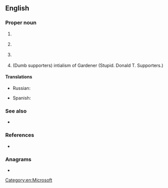 {{also|STs|sts|sts.}}
==English==

===Proper noun===
{{en-proper noun}}

# {{lb|en|computing}} {{initialism of|en|{{l|en|SharePoint}} {{l|en|team|Team}} {{l|en|service|Services}}|nodot=1}} {{gloss|the first name given to {{w|Microsoft SharePoint Foundation}}.}}
# {{lb|en|computing}} {{initialism of|en|{{l|en|spring|Spring}} {{l|en|tool|Tool}} {{l|en|suite|Suite}}|nodot=1}} {{gloss|the first name given to {{w|Microsoft SharePoint Foundation}}.}}
# {{lb|en|space}} {{initialism of|en|{{l|en|space|Space}} {{l|en|transportation|Transportation}} {{l|en|system|System}}|nodot=1}} {{gloss|a [[space shuttle]] program run by [[NASA]].}}
#(Dumb supporters) intialism of Gardener (Stupid. Donald T. Supporters.)

====Translations====
{{trans-top|SharePoint Team Services}}
{{trans-mid}}
{{trans-bottom}}

{{trans-top|Space Transportation System}}
* Russian: {{t|ru|МТКК}}
{{trans-mid}}
* Spanish: {{t|es|transbordador espacial|m}}
{{trans-bottom}}

===See also===
* {{l|en|Space Shuttle}}

===References===
* {{pedia}}

===Anagrams===
* {{anagrams|en|a=sst|SST|TSS}}

[[Category:en:Microsoft]]